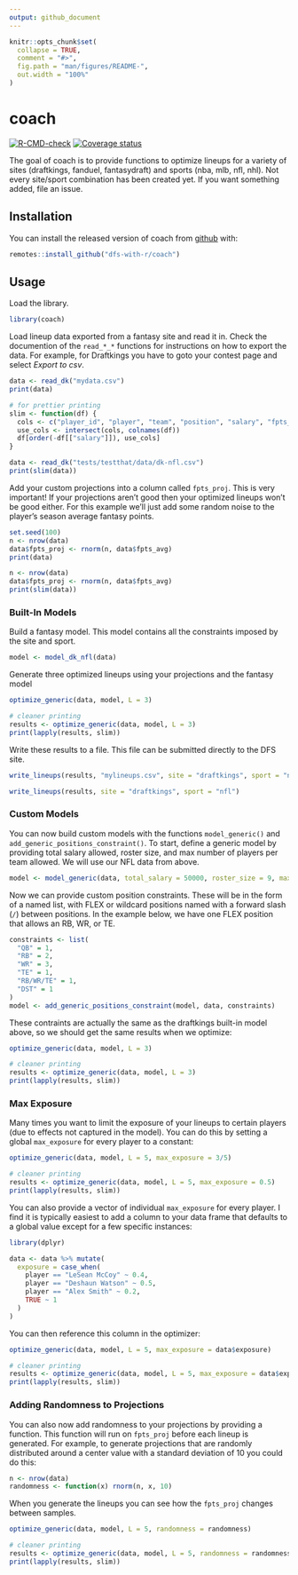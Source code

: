 ```yaml
---
output: github_document
---
```


<!-- README.md is generated from README.Rmd. Please edit that file -->

```r
knitr::opts_chunk$set(
  collapse = TRUE,
  comment = "#>",
  fig.path = "man/figures/README-",
  out.width = "100%"
)
```

# coach
<!-- badges: start -->
[![R-CMD-check](https://github.com/dfs-with-r/coach/workflows/R-CMD-check/badge.svg)](https://github.com/dfs-with-r/coach/actions)
[![Coverage status](https://codecov.io/gh/dfs-with-r/coach/branch/master/graph/badge.svg)](https://codecov.io/github/dfs-with-r/coach?branch=master)
<!-- badges: end -->

The goal of coach is to provide functions to optimize lineups for a variety of sites (draftkings, fanduel, fantasydraft) and sports (nba, mlb, nfl, nhl). Not every site/sport combination has been created yet. If you want something added, file an issue.

## Installation

You can install the released version of coach from [github](https://github.com/zamorarr/coach) with:

``` r
remotes::install_github("dfs-with-r/coach")
```

## Usage
Load the library.

```r
library(coach)
```

Load lineup data exported from a fantasy site and read it in. Check the documention of the `read_*_*` functions for instructions on how to export the data. For example, for Draftkings you have to goto your contest page and select *Export to csv*.

```r
data <- read_dk("mydata.csv")
print(data)
```

```r
# for prettier printing
slim <- function(df) {
  cols <- c("player_id", "player", "team", "position", "salary", "fpts_avg", "fpts_proj")
  use_cols <- intersect(cols, colnames(df))
  df[order(-df[["salary"]]), use_cols]
}

data <- read_dk("tests/testthat/data/dk-nfl.csv")
print(slim(data))
```

Add your custom projections into a column called `fpts_proj`. This is very important! If your projections aren't good then your optimized lineups won't be good either. For this example we'll just add some random noise to the player's season average fantasy points.

```r
set.seed(100)
n <- nrow(data)
data$fpts_proj <- rnorm(n, data$fpts_avg)
print(data)
```

```r
n <- nrow(data)
data$fpts_proj <- rnorm(n, data$fpts_avg)
print(slim(data))
```


### Built-In Models
Build a fantasy model. This model contains all the constraints imposed by the site and sport.
```r
model <- model_dk_nfl(data)
```

Generate three optimized lineups using your projections and the fantasy model
```r
optimize_generic(data, model, L = 3)
```

```r
# cleaner printing
results <- optimize_generic(data, model, L = 3)
print(lapply(results, slim))
```

Write these results to a file. This file can be submitted directly to the DFS site.

```r
write_lineups(results, "mylineups.csv", site = "draftkings", sport = "nfl")
```

```r
write_lineups(results, site = "draftkings", sport = "nfl")
```

### Custom Models
You can now build custom models with the functions `model_generic()` and `add_generic_positions_constraint()`. To start, define a generic model by providing total salary allowed, roster size, and max number of players per team allowed. We will use our NFL data from above.

```r
model <- model_generic(data, total_salary = 50000, roster_size = 9, max_from_team = 4)
```

Now we can provide custom position constraints. These will be in the form of a named list, with FLEX or wildcard positions named with a forward slash (`/`) between positions. In the example below, we have one FLEX position that allows an RB, WR, or TE.

```r
constraints <- list(
  "QB" = 1,
  "RB" = 2,
  "WR" = 3,
  "TE" = 1,
  "RB/WR/TE" = 1,
  "DST" = 1
)
model <- add_generic_positions_constraint(model, data, constraints)
```

These contraints are actually the same as the draftkings built-in model above, so we should get the same results when we optimize:

```r
optimize_generic(data, model, L = 3)
```

```r
# cleaner printing
results <- optimize_generic(data, model, L = 3)
print(lapply(results, slim))
```

### Max Exposure
Many times you want to limit the exposure of your lineups to certain players (due to effects not captured in the model). You can do this by setting a global `max_exposure` for every player to a constant:

```r
optimize_generic(data, model, L = 5, max_exposure = 3/5)
```


```r
# cleaner printing
results <- optimize_generic(data, model, L = 5, max_exposure = 0.5)
print(lapply(results, slim))
```

You can also provide a vector of individual `max_exposure` for every player. I find it is typically easiest to add a column to your data frame that defaults to a global value except for a few specific instances:

```r
library(dplyr)

data <- data %>% mutate(
  exposure = case_when(
    player == "LeSean McCoy" ~ 0.4,
    player == "Deshaun Watson" ~ 0.5,
    player == "Alex Smith" ~ 0.2,
    TRUE ~ 1
  )
)
```

You can then reference this column in the optimizer:

```r
optimize_generic(data, model, L = 5, max_exposure = data$exposure)
```


```r
# cleaner printing
results <- optimize_generic(data, model, L = 5, max_exposure = data$exposure)
print(lapply(results, slim))
```

### Adding Randomness to Projections
You can also now add randomness to your projections by providing a function. This function will run on `fpts_proj` before each lineup is generated. For example, to generate projections that are randomly distributed around a center value  with a standard deviation of 10 you could do this:

```r
n <- nrow(data)
randomness <- function(x) rnorm(n, x, 10)
```

When you generate the lineups you can see how the `fpts_proj` changes between samples.

```r
optimize_generic(data, model, L = 5, randomness = randomness)
```

```r
# cleaner printing
results <- optimize_generic(data, model, L = 5, randomness = randomness)
print(lapply(results, slim))
```
